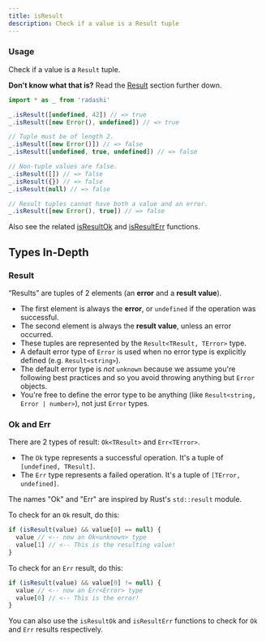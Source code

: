 ```yaml
---
title: isResult
description: Check if a value is a Result tuple
---
```


### Usage

Check if a value is a `Result` tuple.

**Don't know what that is?** Read the [Result](#result) section further down.

```ts
import * as _ from 'radashi'

_.isResult([undefined, 42]) // => true
_.isResult([new Error(), undefined]) // => true

// Tuple must be of length 2.
_.isResult([new Error()]) // => false
_.isResult([undefined, true, undefined]) // => false

// Non-tuple values are false.
_.isResult([]) // => false
_.isResult({}) // => false
_.isResult(null) // => false

// Result tuples cannot have both a value and an error.
_.isResult([new Error(), true]) // => false
```

Also see the related [isResultOk](/typed/isResultOk) and [isResultErr](/typed/isResultErr) functions.

## Types In-Depth

### Result

“Results” are tuples of 2 elements (an **error** and a **result value**).

- The first element is always the **error**, or `undefined` if the operation was successful.
- The second element is always the **result value**, unless an error occurred.
- These tuples are represented by the `Result<TResult, TError>` type.
- A default error type of `Error` is used when no error type is explicitly defined (e.g. `Result<string>`).
- The default error type is _not_ `unknown` because we assume you're following best practices and so you avoid throwing anything but `Error` objects.
- You're free to define the error type to be anything (like `Result<string, Error | number>`), not just `Error` types.

### Ok and Err

There are 2 types of result: `Ok<TResult>` and `Err<TError>`.

- The `Ok` type represents a successful operation. It's a tuple of `[undefined, TResult]`.
- The `Err` type represents a failed operation. It's a tuple of `[TError, undefined]`.

The names "Ok" and "Err" are inspired by Rust's `std::result` module.

To check for an `Ok` result, do this:

```ts
if (isResult(value) && value[0] == null) {
  value // <-- now an Ok<unknown> type
  value[1] // <-- This is the resulting value!
}
```

To check for an `Err` result, do this:

```ts
if (isResult(value) && value[0] != null) {
  value // <-- now an Err<Error> type
  value[0] // <-- This is the error!
}
```

You can also use the `isResultOk` and `isResultErr` functions to check for `Ok` and `Err` results respectively.
